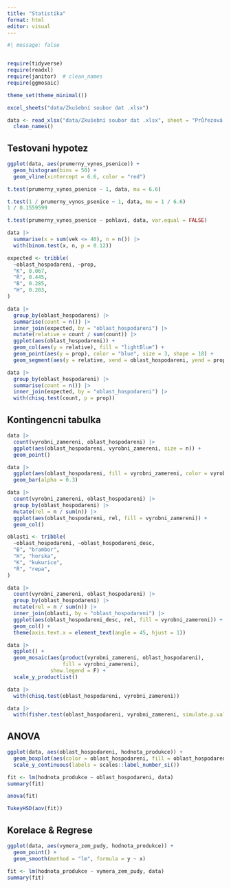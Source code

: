 ```yaml
---
title: "Statistika"
format: html
editor: visual
---
```


```r
#| message: false


require(tidyverse)
require(readxl)
require(janitor)  # clean_names
require(ggmosaic)

theme_set(theme_minimal())
```

```r
excel_sheets("data/Zkušební soubor dat .xlsx")
```

```r
data <- read_xlsx("data/Zkušební soubor dat .xlsx", sheet = "Průřezová data", skip = 3) |> 
  clean_names()

```

## Testovani hypotez

```r
ggplot(data, aes(prumerny_vynos_psenice)) +
  geom_histogram(bins = 50) +
  geom_vline(xintercept = 6.6, color = "red")
```

```r
t.test(prumerny_vynos_psenice ~ 1, data, mu = 6.6)
```

```r
t.test(1 / prumerny_vynos_psenice ~ 1, data, mu = 1 / 6.6)
1 / 0.1559599
```

```r
t.test(prumerny_vynos_psenice ~ pohlavi, data, var.equal = FALSE)
```

```r
data |> 
  summarise(x = sum(vek <= 40), n = n()) |> 
  with(binom.test(x, n, p = 0.12))

```

```r
expected <- tribble(
  ~oblast_hospodareni, ~prop,
  "K", 0.067,
  "Ř", 0.445,
  "B", 0.285,
  "H", 0.203,
)

data |> 
  group_by(oblast_hospodareni) |> 
  summarise(count = n()) |> 
  inner_join(expected, by = "oblast_hospodareni") |> 
  mutate(relative = count / sum(count)) |> 
  ggplot(aes(oblast_hospodareni)) +
  geom_col(aes(y = relative), fill = "lightBlue") +
  geom_point(aes(y = prop), color = "blue", size = 3, shape = 18) +
  geom_segment(aes(y = relative, xend = oblast_hospodareni, yend = prop), color = "blue")
```

```r
data |> 
  group_by(oblast_hospodareni) |> 
  summarise(count = n()) |> 
  inner_join(expected, by = "oblast_hospodareni") |> 
  with(chisq.test(count, p = prop))
```

## Kontingencni tabulka

```r
data |> 
  count(vyrobni_zamereni, oblast_hospodareni) |> 
  ggplot(aes(oblast_hospodareni, vyrobni_zamereni, size = n)) +
  geom_point()
```

```r
data |> 
  ggplot(aes(oblast_hospodareni, fill = vyrobni_zamereni, color = vyrobni_zamereni)) +
  geom_bar(alpha = 0.3)
```

```r
data |> 
  count(vyrobni_zamereni, oblast_hospodareni) |> 
  group_by(oblast_hospodareni) |> 
  mutate(rel = n / sum(n)) |> 
  ggplot(aes(oblast_hospodareni, rel, fill = vyrobni_zamereni)) +
  geom_col()
```

```r
oblasti <- tribble(
  ~oblast_hospodareni, ~oblast_hospodareni_desc,
  "B", "brambor",
  "H", "horska",
  "K", "kukurice",
  "Ř", "repa",
)

data |> 
  count(vyrobni_zamereni, oblast_hospodareni) |> 
  group_by(oblast_hospodareni) |> 
  mutate(rel = n / sum(n)) |> 
  inner_join(oblasti, by = "oblast_hospodareni") |> 
  ggplot(aes(oblast_hospodareni_desc, rel, fill = vyrobni_zamereni)) +
  geom_col() +
  theme(axis.text.x = element_text(angle = 45, hjust = 1))
```

```r
data |> 
  ggplot() +
  geom_mosaic(aes(product(vyrobni_zamereni, oblast_hospodareni),
                  fill = vyrobni_zamereni),
              show.legend = F) +
  scale_y_productlist()
```

```r
data |> 
  with(chisq.test(oblast_hospodareni, vyrobni_zamereni))

```

```r
data |> 
  with(fisher.test(oblast_hospodareni, vyrobni_zamereni, simulate.p.value = TRUE))

```

## ANOVA

```r
ggplot(data, aes(oblast_hospodareni, hodnota_produkce)) +
  geom_boxplot(aes(color = oblast_hospodareni, fill = oblast_hospodareni), alpha = 0.1) +
  scale_y_continuous(labels = scales::label_number_si())
```

```r
fit <- lm(hodnota_produkce ~ oblast_hospodareni, data)
summary(fit)
```

```r
anova(fit)
```

```r
TukeyHSD(aov(fit))
```

## Korelace & Regrese

```r
ggplot(data, aes(vymera_zem_pudy, hodnota_produkce)) +
  geom_point() +
  geom_smooth(method = "lm", formula = y ~ x)
```

```r
fit <- lm(hodnota_produkce ~ vymera_zem_pudy, data)
summary(fit)
```
